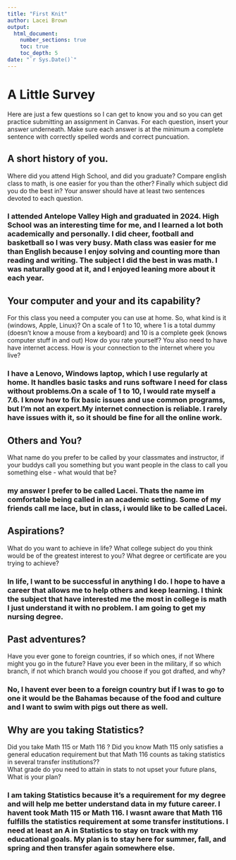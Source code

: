 ```yaml
---
title: "First Knit"
author: Lacei Brown
output: 
  html_document:
    number_sections: true
    toc: true
    toc_depth: 5
date: "`r Sys.Date()`"   
---
```


# A Little Survey

Here are just a few questions so I can get to know you and so you can get practice submitting an assignment in Canvas.  For each question, insert your answer underneath. Make sure each answer is at the minimum a complete sentence with correctly spelled words and correct puncuation. 

## A short history of you.  
Where did you attend High School, and did you graduate? Compare english class to math, is one easier for you than the other? Finally which subject did you do the best in? Your answer should have at least two sentences devoted to each question.  
  
### I attended Antelope Valley High and graduated in 2024. High School was an interesting time for me, and I learned a lot both academically and personally. I did cheer, football and basketball so I was very busy. Math class was easier for me than English because I enjoy solving and counting more than reading and writing. The subject I did the best in was math. I was naturally good at it, and I enjoyed leaning more about it each year.

  

     


## Your computer and your and its capability?  
 For this class  you need a computer you can use at home.  So, what kind is it (windows, Apple, Linux)?  On a scale of 1 to 10, where 1 is a total dummy (doesn't know a mouse from a keyboard) and 10 is a complete geek (knows computer stuff in and out) How do you rate yourself?  You also need to have have internet access. How is your connection to the internet where you live?

###  I have a Lenovo, Windows laptop, which I use regularly at home. It handles basic tasks and runs software I need for class without problems.On a scale of 1 to 10, I would rate myself a 7.6. I know how to fix basic issues and use common programs, but I’m not an expert.My internet connection is reliable. I rarely have issues with it, so it should be fine for all the online work.

 
   
  
   

## Others and You?   
What name do you prefer to be called by your classmates and instructor, if your buddys call you something but you want people in the class to call you something else - what would that be? 

### my answer I prefer to be called Lacei. Thats the name im comfortable being called in an academic setting. Some of my friends call me lace, but in class, i would like to be called Lacei.     
  

  
   
 




## Aspirations?   
What do you want to achieve in life?  What college subject do you think would be of the greatest interest to you? What degree or certificate are you trying to achieve?

###  In life, I want to be successful in anything I do. I hope to have a career that allows me to help others and keep learning. I think the subject that have interested me the most in college is math I just understand it with no problem. I am going to get my nursing degree.      
  
   
  
   
 




## Past adventures?  
Have you ever gone to foreign countries, if so which ones, if not Where might you go in the future?  Have you ever been in the military, if so which branch, if not which branch would you choose if you got drafted, and why?

### No, I havent ever been to a foreign country but if I was to go to one it would be the Bahamas because of the food and culture and I want to swim with pigs out there as well.     
  
      
  
   
  




## Why are you taking Statistics?  
Did you take Math 115 or Math 116 ?  Did you know Math 115 only satisfies a general education requirement but that Math 116 counts as taking statistics in several transfer institutions??  
What grade do you need to attain in stats to not upset your future plans, What is your plan?  
 

### I am taking Statistics because it’s a requirement for my degree and will help me better understand data in my future career. I havent took Math 115 or Math 116. I wasnt aware that Math 116 fulfills the statistics requirement at some transfer institutions. I need at least an A in Statistics to stay on track with my educational goals. My plan is to stay here for summer, fall, and spring and then transfer again somewhere else.


       
  
   
 






  




